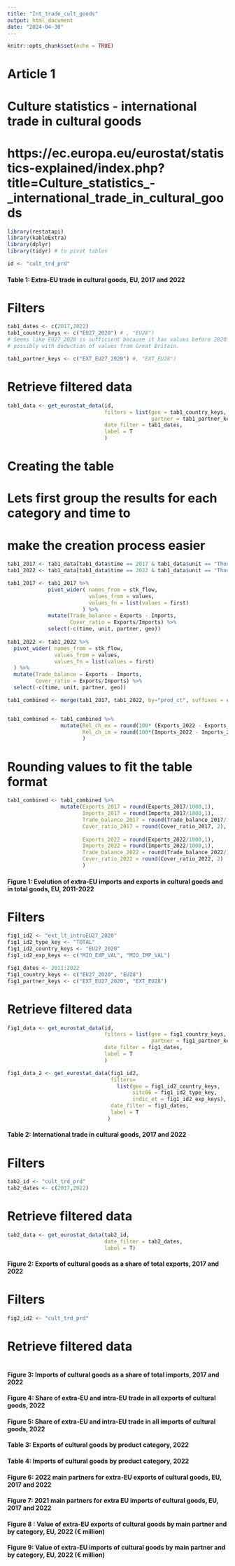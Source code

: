 ```yaml
---
title: "Int_trade_cult_goods"
output: html_document
date: "2024-04-30"
---
```


```r
knitr::opts_chunk$set(echo = TRUE)
```

# Article 1
# Culture statistics - international trade in cultural goods
# https://ec.europa.eu/eurostat/statistics-explained/index.php?title=Culture_statistics_-_international_trade_in_cultural_goods

```r
library(restatapi)
library(kableExtra)
library(dplyr)
library(tidyr) # to pivot tables

id <- "cult_trd_prd"
```




#### Table 1: Extra-EU trade in cultural goods, EU, 2017 and 2022 ####

# Filters

```r
tab1_dates <- c(2017,2022) 
tab1_country_keys <- c("EU27_2020") # , "EU28") 
# Seems like EU27_2020 is sufficient because it has values before 2020 also,
# possibly with deduction of values from Great Britain.

tab1_partner_keys <- c("EXT_EU27_2020") #, "EXT_EU28")
```




# Retrieve filtered data
```r
tab1_data <- get_eurostat_data(id,
                               filters = list(geo = tab1_country_keys, 
                                              partner = tab1_partner_keys),
                               date_filter = tab1_dates,
                               label = T
                               )
```





# Creating the table

# Lets first group the results for each category and time to 
# make the creation process easier
```r
tab1_2017 <- tab1_data[tab1_data$time == 2017 & tab1_data$unit == "Thousand euro",]
tab1_2022 <- tab1_data[tab1_data$time == 2022 & tab1_data$unit == "Thousand euro",]

tab1_2017 <- tab1_2017 %>%
             pivot_wider( names_from = stk_flow,
                          values_from = values,
                          values_fn = list(values = first)
                        ) %>%
             mutate(Trade_balance = Exports - Imports,
                    Cover_ratio = Exports/Imports) %>%
             select(-c(time, unit, partner, geo))
    
tab1_2022 <- tab1_2022 %>%
  pivot_wider( names_from = stk_flow,
               values_from = values,
               values_fn = list(values = first)
  ) %>%
  mutate(Trade_balance = Exports - Imports,
         Cover_ratio = Exports/Imports) %>%
  select(-c(time, unit, partner, geo))   

tab1_combined <- merge(tab1_2017, tab1_2022, by="prod_ct", suffixes = c("_2017", "_2022"))


tab1_combined <- tab1_combined %>%
                 mutate(Rel_ch_ex = round(100* (Exports_2022 - Exports_2017) / Exports_2017,1),
                        Rel_ch_im = round(100*(Imports_2022 - Imports_2017) / Imports_2017,1)
                        )
```




# Rounding values to fit the table format
```r
tab1_combined <- tab1_combined %>%
                 mutate(Exports_2017 = round(Exports_2017/1000,1),
                        Imports_2017 = round(Imports_2017/1000,1),
                        Trade_balance_2017 = round(Trade_balance_2017/1000, 1),
                        Cover_ratio_2017 = round(Cover_ratio_2017, 2),
                        
                        Exports_2022 = round(Exports_2022/1000,1),
                        Imports_2022 = round(Imports_2022/1000,1),
                        Trade_balance_2022 = round(Trade_balance_2022/1000, 1),
                        Cover_ratio_2022 = round(Cover_ratio_2022, 2)
                        )
```



                                                                  

#### Figure 1: Evolution of extra-EU imports and exports in cultural goods and in total goods, EU, 2011-2022 ####

# Filters
```r
fig1_id2 <- "ext_lt_introEU27_2020"
fig1_id2_type_key <- "TOTAL" 
fig1_id2_country_keys <- "EU27_2020"
fig1_id2_exp_keys <- c("MIO_EXP_VAL", "MIO_IMP_VAL")

fig1_dates <- 2011:2022
fig1_country_keys <- c("EU27_2020", "EU28")
fig1_partner_keys <- c("EXT_EU27_2020", "EXT_EU28")
```



# Retrieve filtered data
```r
fig1_data <- get_eurostat_data(id,
                               filters = list(geo = fig1_country_keys, 
                                              partner = fig1_partner_keys),
                               date_filter = fig1_dates,
                               label = T
                               )

fig1_data_2 <- get_eurostat_data(fig1_id2,
                                 filters=
                                   list(geo = fig1_id2_country_keys,
                                        sitc06 = fig1_id2_type_key,
                                        indic_et = fig1_id2_exp_keys),
                                 date_filter = fig1_dates,
                                 label = T
                                )
```




#### Table 2: International trade in cultural goods, 2017 and 2022 ####

# Filters 
```r
tab2_id <- "cult_trd_prd"
tab2_dates <- c(2017,2022)
```



# Retrieve filtered data
```r
tab2_data <- get_eurostat_data(tab2_id,
                               date_filter = tab2_dates,
                               label = T)
```

#### Figure 2: Exports of cultural goods as a share of total exports, 2017 and 2022

# Filters 
```r
fig2_id2 <- "cult_trd_prd"
```



# Retrieve filtered data
```r

```

#### Figure 3: Imports of cultural goods as a share of total imports, 2017 and 2022

#### Figure 4: Share of extra-EU and intra-EU trade in all exports of cultural goods, 2022

#### Figure 5: Share of extra-EU and intra-EU trade in all imports of cultural goods, 2022

#### Table 3: Exports of cultural goods by product category, 2022

#### Table 4: Imports of cultural goods by product category, 2022

#### Figure 6: 2022 main partners for extra-EU exports of cultural goods, EU, 2017 and 2022

#### Figure 7: 2021 main partners for extra EU imports of cultural goods, EU, 2017 and 2022

#### Figure 8 : Value of extra-EU exports of cultural goods by main partner and by category, EU, 2022 (€ million)

#### Figure 9: Value of extra-EU imports of cultural goods by main partner and by category, EU, 2022 (€ million)

